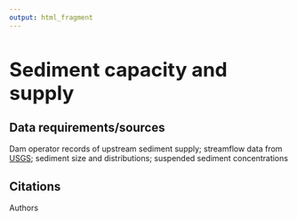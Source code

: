 ```yaml
---
output: html_fragment
---
```


<style type="text/css">
  h1{
  font-size: 2.5em;
}
</style>

# Sediment capacity and supply

## Data requirements/sources
Dam operator records of upstream sediment supply; streamflow data from [USGS](https://waterdata.usgs.gov/nwis/rt){target="_blank"}; sediment size and distributions; suspended sediment concentrations

## Citations
Authors